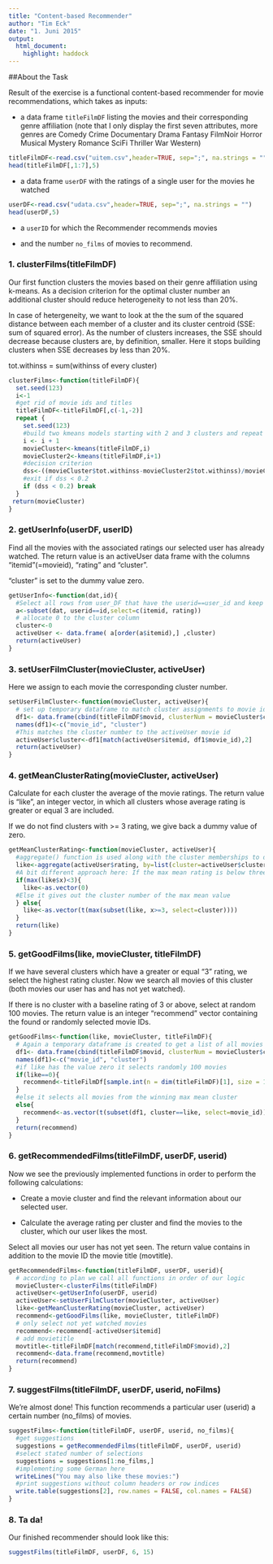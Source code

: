 ```yaml
---
title: "Content-based Recommender"
author: "Tim Eck"
date: "1. Juni 2015"
output:
  html_document:
    highlight: haddock
---
```

##About the Task

Result of the exercise is a functional content-based recommender for movie recommendations, which takes as inputs:

* a data frame `titleFilmDF` listing the movies and their corresponding genre affiliation (note that I only display the first seven attributes, more genres are Comedy  Crime	Documentary	Drama	Fantasy	FilmNoir	Horror	Musical	Mystery	Romance	SciFi	Thriller	War	Western)

```r
titleFilmDF<-read.csv("uitem.csv",header=TRUE, sep=";", na.strings = "")
head(titleFilmDF[,1:7],5)
```
* a data frame `userDF` with the ratings of a single user for the movies he watched 

```r
userDF<-read.csv("udata.csv",header=TRUE, sep=";", na.strings = "")
head(userDF,5)
```

* a `userID` for which the Recommender recommends movies

* and the number `no_films` of movies to recommend.


### 1. clusterFilms(titleFilmDF)

Our first function clusters the movies based on their genre affiliation using k-means. As a decision criterion for the optimal cluster number an additional cluster should reduce heterogeneity to not less than 20%.

In case of hetergeneity, we want to look at the the sum of the squared distance between each member of a cluster and its cluster centroid (SSE: sum of squared error). As the number of clusters increases, the SSE should decrease because clusters are, by definition, smaller. Here it stops building clusters when SSE decreases by less than 20%.

tot.withinss = sum(withinss of every cluster)

```r
clusterFilms<-function(titleFilmDF){
  set.seed(123)
  i<-1
  #get rid of movie ids and titles
  titleFilmDF<-titleFilmDF[,c(-1,-2)]
  repeat {
    set.seed(123)
    #build two kmeans models starting with 2 and 3 clusters and repeat until dss<0.2
    i <- i + 1
    movieCluster<-kmeans(titleFilmDF,i)
    movieCluster2<-kmeans(titleFilmDF,i+1)
    #decision criterion
    dss<-((movieCluster$tot.withinss-movieCluster2$tot.withinss)/movieCluster$tot.withinss)
    #exit if dss < 0.2
    if (dss < 0.2) break
  }
 return(movieCluster)
}
```

### 2. getUserInfo(userDF, userID)

Find all the movies with the associated ratings our selected user has already watched. The return value is an activeUser data frame with the columns "itemid"(=movieid), "rating" and "cluster". 

"cluster" is set to the dummy value zero.
```r
getUserInfo<-function(dat,id){
  #Select all rows from user_DF that have the userid==user_id and keep the columns itemid & rating
  a<-subset(dat, userid==id,select=c(itemid, rating))
  # allocate 0 to the cluster column
  cluster<-0
  activeUser <- data.frame( a[order(a$itemid),] ,cluster)
  return(activeUser)
}
```

### 3. setUserFilmCluster(movieCluster, activeUser)

Here we assign to each movie the corresponding cluster number.
```r
setUserFilmCluster<-function(movieCluster, activeUser){
  # set up temporary dataframe to match cluster assignments to movie ids
  df1<- data.frame(cbind(titleFilmDF$movid, clusterNum = movieCluster$cluster))
  names(df1)<-c("movie_id", "cluster")
  #This matches the cluster number to the activeUser movie id
  activeUser$cluster<-df1[match(activeUser$itemid, df1$movie_id),2]
  return(activeUser)
}
```

### 4. getMeanClusterRating(movieCluster, activeUser)

Calculate for each cluster the average of the movie ratings. The return value is "like", an integer vector, in which all clusters whose average rating is greater or equal 3 are included.

If we do not find clusters with >= 3 rating, we give back a dummy value of zero.
```r
getMeanClusterRating<-function(movieCluster, activeUser){
  #aggregate() function is used along with the cluster memberships to determine variable means for each cluster in the original metric
  like<-aggregate(activeUser$rating, by=list(cluster=activeUser$cluster), mean)
  #A bit different approach here: If the max mean rating is below three it gives out the dummy value zero
  if(max(like$x)<3){
    like<-as.vector(0)
  #Else it gives out the cluster number of the max mean value
  } else{
    like<-as.vector(t(max(subset(like, x>=3, select=cluster))))
  }
  return(like)
}
```

### 5. getGoodFilms(like, movieCluster, titleFilmDF)

If we have several clusters which have a greater or equal "3" rating, we select the highest rating cluster.
Now we search all movies of this cluster (both movies our user has and has not yet watched).

If there is no cluster with a baseline rating of 3 or above, select at random 100 movies. The return value is an integer "recommend" vector containing the found or randomly selected movie IDs.

```r
getGoodFilms<-function(like, movieCluster, titleFilmDF){
  # Again a temporary dataframe is created to get a list of all movies and their associated clusters
  df1<- data.frame(cbind(titleFilmDF$movid, clusterNum = movieCluster$cluster))
  names(df1)<-c("movie_id", "cluster")
  #if like has the value zero it selects randomly 100 movies
  if(like==0){
    recommend<-titleFilmDf[sample.int(n = dim(titleFilmDF)[1], size = 100), 1]
  }
  #else it selects all movies from the winning max mean cluster
  else{
    recommend<-as.vector(t(subset(df1, cluster==like, select=movie_id)))
  }
  return(recommend)
}
```

### 6. getRecommendedFilms(titleFilmDF, userDF, userid)

Now we see the previously implemented functions in order to perform the following calculations:

* Create a movie cluster and find the relevant information about our selected user.

* Calculate the average rating per cluster and find the movies to the cluster, which our user likes the most.

Select all movies our user has not yet seen. The return value contains in addition to the movie ID the movie title (movtitle).

```r
getRecommendedFilms<-function(titleFilmDF, userDF, userid){
  # according to plan we call all functions in order of our logic
  movieCluster<-clusterFilms(titleFilmDF)
  activeUser<-getUserInfo(userDF, userid)
  activeUser<-setUserFilmCluster(movieCluster, activeUser)
  like<-getMeanClusterRating(movieCluster, activeUser)
  recommend<-getGoodFilms(like, movieCluster, titleFilmDF)
  # only select not yet watched movies
  recommend<-recommend[-activeUser$itemid]
  # add movietitle
  movtitle<-titleFilmDF[match(recommend,titleFilmDF$movid),2]
  recommend<-data.frame(recommend,movtitle)
  return(recommend)
}
```

### 7. suggestFilms(titleFilmDF, userDF, userid, noFilms)

We're almost done! This function recommends a particular user (userid) a certain number (no_films) of movies.

```r
suggestFilms<-function(titleFilmDF, userDF, userid, no_films){
  #get suggestions
  suggestions = getRecommendedFilms(titleFilmDF, userDF, userid)
  #select stated number of selections
  suggestions = suggestions[1:no_films,]
  #implementing some German here
  writeLines("You may also like these movies:")
  #print suggestions without column headers or row indices
  write.table(suggestions[2], row.names = FALSE, col.names = FALSE)
}
```

### 8. Ta da!

Our finished recommender should look like this:

```r
suggestFilms(titleFilmDF, userDF, 6, 15)
```

